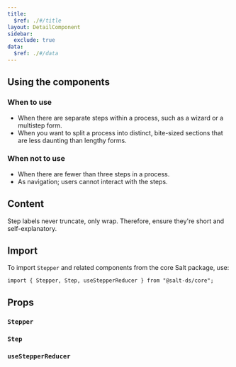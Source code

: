 ```yaml
---
title:
  $ref: ./#/title
layout: DetailComponent
sidebar:
  exclude: true
data:
  $ref: ./#/data
---
```


## Using the components

### When to use

- When there are separate steps within a process, such as a wizard or a multistep form.
- When you want to split a process into distinct, bite-sized sections that are less daunting than lengthy forms.

### When not to use

- When there are fewer than three steps in a process.
- As navigation; users cannot interact with the steps.

## Content

Step labels never truncate, only wrap. Therefore, ensure they're short and self-explanatory.

## Import

To import `Stepper` and related components from the core Salt package, use:

```
import { Stepper, Step, useStepperReducer } from "@salt-ds/core";
```

## Props

### `Stepper`

<PropsTable packageName="core" componentName="Stepper" />

### `Step`

<PropsTable packageName="core" componentName="Step" />

### `useStepperReducer`

<PropsTable packageName="core" componentName="useStepperReducer" />
